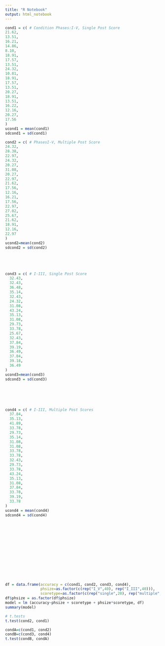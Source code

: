 ```yaml
---
title: "R Notebook"
output: html_notebook
---
```



```r
cond1 = c( # Condition Phases:I-V, Single Post Score
21.62,
13.51,
16.21,
14.86,
8.10,
18.91,
17.57,
13.51,
24.32,
10.81,
18.91,
17.57,
13.51,
20.27,
18.91,
13.51,
16.22,
12.16,
20.27,
17.56
)
ucond1 = mean(cond1)
sdcond1 = sd(cond1)

cond2 = c( # PhasesI-V, Multiple Post Score
24.32,
28.38,
22.97,
24.32,
20.27,
31.08,
20.27,
22.97,
21.62,
17.56,
12.16,
16.21,
17.56,
22.97,
27.02,
25.67,
21.62,
18.91,
12.16,
22.97
)
ucond2=mean(cond2)
sdcond2 = sd(cond2)





cond3 = c( # I-III, Single Post Score
  32.43,
  32.43,
  36.48,
  35.14,
  32.43,
  24.32,
  31.08,
  43.24,
  35.13,
  31.08,
  29.73,
  33.78,
  25.67,
  32.43,
  37.84,
  39.19,
  36.49,
  37.84,
  39.18,
  36.49
)
ucond3=mean(cond3)
sdcond3 = sd(cond3)






cond4 = c( # I-III, Multiple Post Scores
  37.84,
  35.13,
  41.89,
  33.78,
  29.73,
  35.14,
  31.08,
  31.08,
  33.78,
  33.78,
  32.43,
  29.73,
  33.78,
  43.24,
  35.13,
  31.08,
  37.84,
  33.78,
  39.19,
  33.78
)
ucond4 = mean(cond4)
sdcond4 = sd(cond4)















df = data.frame(accuracy = c(cond1, cond2, cond3, cond4), 
                phsize=as.factor(c(rep("I_V",40), rep("I_III",40))),
                scoretype=as.factor(c(rep("single",20), rep("multiple",20), rep("single",20), rep("multiple",20))))
df$phsize = as.factor(df$phsize)
model = lm (accuracy~phsize + scoretype + phsize*scoretype, df)
summary(model)                

# t.tests
t.test(cond2, cond1)

condA=c(cond1, cond2)
condB=c(cond3, cond4)
t.test(condB, condA)
```





